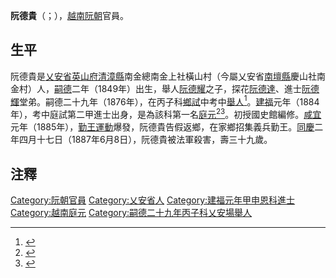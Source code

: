 '''阮德貴'''（{{vie|v='''Nguyễn Đức Quý'''|hn=阮德貴}}；{{bd|1849年||1887年|6月8日|catIdx=N阮}}），[[越南|越南]][[阮朝|阮朝]]官員。

==生平==
阮德貴是[[乂安省|乂安省]][[英山府|英山府]][[清漳縣|清漳縣]]南金總南金上社橫山村（今屬乂安省[[南壇縣|南壇縣]]慶山社南金村）人，[[嗣德|嗣德]]二年（1849年）出生，舉人[[阮德耀|阮德耀]]之子，探花[[阮德達|阮德達]]、進士[[阮德輝|阮德輝]]堂弟。嗣德二十九年（1876年），在丙子科[[鄉試|鄉試]]中考中[[舉人|舉人]]<ref>{{Cite web |url=http://lib.nomfoundation.org/collection/1/volume/1071/page/16 |title=《國朝鄉科錄》卷四 |accessdate=2017-05-28 |archive-date=2018-04-06 |archive-url=https://web.archive.org/web/20180406230012/http://lib.nomfoundation.org/collection/1/volume/1071/page/16 |dead-url=no }}</ref>。[[建福_(阮朝)|建福]]元年（1884年），考中庭試第二甲進士出身，是為該科第一名[[庭元|庭元]]<ref>{{Cite web |url=http://hannom.nlv.gov.vn/hannom/cgi-bin/hannom?a=d&d=BNTwEHieahcNp1894.1.74 |title=《國朝科榜錄》 |accessdate=2016-07-29 |archive-date=2018-04-06 |archive-url=https://web.archive.org/web/20180406163800/http://hannom.nlv.gov.vn/hannom/cgi-bin/hannom?a=d&d=BNTwEHieahcNp1894.1.74 |dead-url=no }}</ref><ref>{{Cite web |url=http://www.hannom.org.vn/detail.asp?param=1211&Catid=562 |title=建福元年進士題名碑 |accessdate=2018-05-17 |archive-date=2015-09-24 |archive-url=https://web.archive.org/web/20150924025004/http://www.hannom.org.vn/detail.asp?param=1211&Catid=562 |dead-url=no }}</ref>。初授國史館編修。[[咸宜|咸宜]]元年（1885年），[[勤王運動|勤王運動]]爆發，阮德貴告假返鄉，在家鄉招集義兵勤王。[[同慶_(阮朝)|同慶]]二年四月十七日（1887年6月8日），阮德貴被法軍殺害，壽三十九歲。

==注釋==
{{reflist}}

{{建福元年甲申恩科庭试正副榜}}

{{DEFAULTSORT:Nguyễn Đức Quý}}
[[Category:阮朝官員|Category:阮朝官員]]
[[Category:乂安省人|Category:乂安省人]]
[[Category:建福元年甲申恩科進士|Category:建福元年甲申恩科進士]]
[[Category:越南庭元|Category:越南庭元]]
[[Category:嗣德二十九年丙子科乂安場舉人|Category:嗣德二十九年丙子科乂安場舉人]]